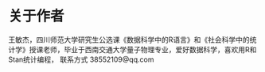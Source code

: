 # 关于作者 {#author .unnumbered}

王敏杰，四川师范大学研究生公选课《数据科学中的R语言》和《社会科学中的统计学》授课老师，毕业于西南交通大学量子物理专业，爱好数据科学，喜欢用R和Stan统计编程，
联系方式 38552109@qq.com


